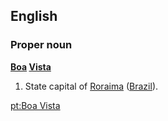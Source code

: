 ==English==

===Proper noun===
'''[[Boa]] [[Vista]]'''

#State capital of [[Roraima]] ([[Brazil]]).

[[pt:Boa Vista]]